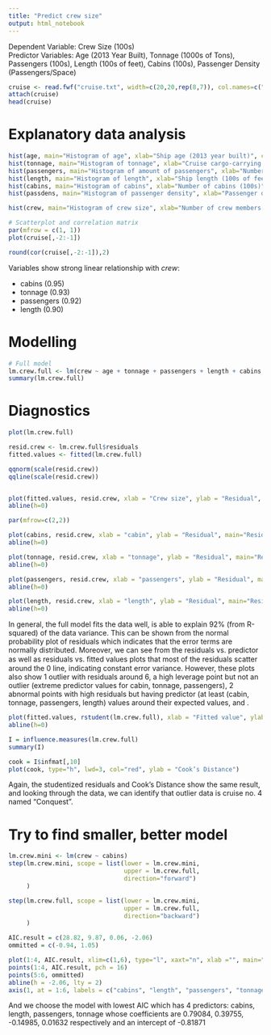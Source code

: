 ---
title: "Predict crew size"
output: html_notebook
---

Dependent Variable: Crew Size (100s)  
Predictor Variables: Age (2013 Year Built), Tonnage (1000s of Tons), Passengers
(100s), Length (100s of feet), Cabins (100s), Passenger Density (Passengers/Space)

```{r}
cruise <- read.fwf("cruise.txt", width=c(20,20,rep(8,7)), col.names=c("ship","cline","age","tonnage","passengers","length","cabins","passdens","crew"))
attach(cruise)
head(cruise)
```

# Explanatory data analysis
```{r}
hist(age, main="Histogram of age", xlab="Ship age (2013 year built)", col=1)
hist(tonnage, main="Histogram of tonnage", xlab="Cruise cargo-carrying capacity (1000s of tons)", col=2)
hist(passengers, main="Histogram of amount of passengers", xlab="Number of passengers", col=3)
hist(length, main="Histogram of length", xlab="Ship length (100s of feet)", col=4)
hist(cabins, main="Histogram of cabins", xlab="Number of cabins (100s)", col=5)
hist(passdens, main="Histogram of passenger density", xlab="Passenger density (passengers/space)", col=6)

hist(crew, main="Histogram of crew size", xlab="Number of crew members (100s)", col=7) #crew: response variable
```

```{r}
# Scatterplot and correlation matrix 
par(mfrow = c(1, 1))
plot(cruise[,-2:-1])

round(cor(cruise[,-2:-1]),2) 
```
Variables show strong linear relationship with *crew*:
  
  * cabins (0.95)
  * tonnage (0.93)
  * passengers (0.92)
  * length (0.90) 


# Modelling
```{r}
# Full model
lm.crew.full <- lm(crew ~ age + tonnage + passengers + length + cabins + passdens, data=cruise)
summary(lm.crew.full)

```

# Diagnostics
```{r}
plot(lm.crew.full)

resid.crew <- lm.crew.full$residuals
fitted.values <- fitted(lm.crew.full)

qqnorm(scale(resid.crew))
qqline(scale(resid.crew))


plot(fitted.values, resid.crew, xlab = "Crew size", ylab = "Residual", main="Residuals vs. ﬁtted values", pch = 19)
abline(h=0)

par(mfrow=c(2,2))

plot(cabins, resid.crew, xlab = "cabin", ylab = "Residual", main="Residuals vs. predictor cabin", pch = 19)
abline(h=0)

plot(tonnage, resid.crew, xlab = "tonnage", ylab = "Residual", main="Residuals vs. predictor tonnage", pch = 19)
abline(h=0)

plot(passengers, resid.crew, xlab = "passengers", ylab = "Residual", main="Residuals vs. predictor passengers", pch = 19)
abline(h=0)

plot(length, resid.crew, xlab = "length", ylab = "Residual", main="Residuals vs. predictor length", pch = 19)
abline(h=0)
```
In general, the full model fits the data well, is able to explain 92% (from R-squared) of the data variance. This can be shown from the normal probability plot of residuals which indicates that the error terms are normally distributed. Moreover, we can see from the residuals vs. predictor as well as residuals vs. ﬁtted values plots that most of the residuals scatter around the 0 line, indicating constant error variance. However, these plots also show 1 outlier with residuals around 6, a high leverage point but not an outlier (extreme predictor values for cabin, tonnage, passengers), 2 abnormal points with high residuals but having predictor (at least (cabin, tonnage, passengers, length) values around their expected values, and .


```{r}
plot(fitted.values, rstudent(lm.crew.full), xlab = "Fitted value", ylab = "Studentized Residual")
abline(h=0)

I = influence.measures(lm.crew.full)
summary(I)

cook = I$infmat[,10]
plot(cook, type="h", lwd=3, col="red", ylab = "Cook’s Distance")
```
Again, the studentized residuals and Cook’s Distance show the same result, and looking through the data, we can identify that outlier data is cruise no. 4 named "Conquest".

# Try to find smaller, better model
```{r}
lm.crew.mini <- lm(crew ~ cabins)
step(lm.crew.mini, scope = list(lower = lm.crew.mini,
                                upper = lm.crew.full,
                                direction="forward")
     )

step(lm.crew.full, scope = list(lower = lm.crew.mini, 
                                upper = lm.crew.full,
                                direction="backward")
     )
```

```{r}
AIC.result = c(28.82, 9.87, 0.06, -2.06)
ommitted = c(-0.94, 1.05)

plot(1:4, AIC.result, xlim=c(1,6), type="l", xaxt="n", xlab ="", main="Forward Stepwise AIC Plot")
points(1:4, AIC.result, pch = 16)
points(5:6, ommitted)
abline(h = -2.06, lty = 2)
axis(1, at = 1:6, labels = c("cabins", "length", "passengers", "tonnage", "passdens", "age"))
```
And we choose the model with lowest AIC which has 4 predictors: cabins, length, passengers, tonnage whose coefficients are 0.79084, 0.39755, -0.14985, 0.01632 respectively and an intercept of -0.81871

